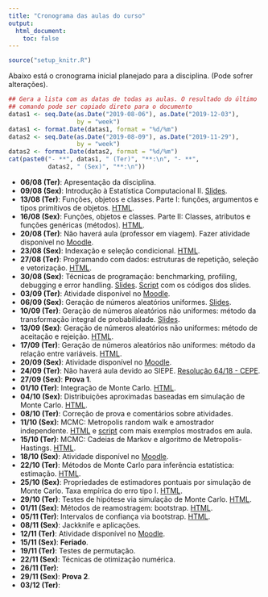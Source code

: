 ```yaml
---
title: "Cronograma das aulas do curso"
output:
  html_document:
    toc: false
---
```


```r
source("setup_knitr.R")
```

Abaixo está o cronograma inicial planejado para a disciplina. (Pode
sofrer alterações).

```r
## Gera a lista com as datas de todas as aulas. O resultado do último
## comando pode ser copiado direto para o documento
datas1 <- seq.Date(as.Date("2019-08-06"), as.Date("2019-12-03"),
                   by = "week")
datas1 <- format.Date(datas1, format = "%d/%m")
datas2 <- seq.Date(as.Date("2019-08-09"), as.Date("2019-11-29"),
                   by = "week")
datas2 <- format.Date(datas2, format = "%d/%m")
cat(paste0("- **", datas1, " (Ter)", "**:\n", "- **",
           datas2, " (Sex)", "**:\n"))
```

- **06/08 (Ter)**: Apresentação da disciplina.
- **09/08 (Sex)**: Introdução à Estatística Computacional II.
  [Slides](slides/00_intro.html).
- **13/08 (Ter)**: Funções, objetos e classes. Parte I: funções,
argumentos e tipos primitivos de objetos. [HTML](objetos-classes.html).
- **16/08 (Sex)**: Funções, objetos e classes. Parte II: Classes,
atributos e funções genéricas (métodos). [HTML](objetos-classes.html).
- **20/08 (Ter)**: Não haverá aula (professor em viagem). Fazer
  atividade disponível no [Moodle][].
- **23/08 (Sex)**: Indexação e seleção condicional.
  [HTML](indexacao-selecao.html).
- **27/08 (Ter)**: Programando com dados: estruturas de repetição,
  seleção e vetorização. [HTML](programacao.html).
- **30/08 (Sex)**: Técnicas de programação: benchmarking, profiling,
debugging e error handling. [Slides](slides/01_tecnicas.html).
[Script](slides/01_tecnicas.R) com os códigos dos slides.
- **03/09 (Ter)**: Atividade disponível no [Moodle][].
- **06/09 (Sex)**: Geração de números aleatórios uniformes.
[Slides](slides/02_RNG_uniforme.html).
- **10/09 (Ter)**: Geração de números aleatórios não uniformes: método
  da transformação integral de probabilidade.
  [Slides](slides/03_RNG_inversa.html).
- **13/09 (Sex)**: Geração de números aleatórios não uniformes: método
  de aceitação e rejeição. [HTML](04_RNG_aceitacao.html).
- **17/09 (Ter)**: Geração de números aleatórios não uniformes: método
  da relação entre variáveis. [HTML](05_RNG_transform.html).
- **20/09 (Sex)**: Atividade disponível no [Moodle][].
- **24/09 (Ter)**: Não haverá aula devido ao SIEPE.
[Resolução 64/18 - CEPE][].
- **27/09 (Sex)**: **Prova 1**.
- **01/10 (Ter)**: Integração de Monte Carlo. [HTML](06_MC_intro.html).
- **04/10 (Sex)**: Distribuições aproximadas baseadas em simulação de
  Monte Carlo. [HTML](07_MC_aprox.html).
- **08/10 (Ter)**: Correção de prova e comentários sobre atividades.
- **11/10 (Sex)**: MCMC: Metropolis random walk e amostrador
independente. [HTML](08_MCMC-1.html) e [script](scripts/08_MCMC-1.R) com
mais exemplos mostrados em aula.
- **15/10 (Ter)**: MCMC: Cadeias de Markov e algoritmo de
  Metropolis-Hastings. [HTML](08_MCMC-2.html).
- **18/10 (Sex)**: Atividade disponível no [Moodle][].
- **22/10 (Ter)**: Métodos de Monte Carlo para inferência estatística:
  estimação. [HTML](09_MC_inf-1.html).
- **25/10 (Sex)**: Propriedades de estimadores pontuais por simulação de
  Monte Carlo. Taxa empírica do erro tipo I. [HTML](09_MC_inf-2.html).
- **29/10 (Ter)**: Testes de hipótese via simulação de Monte Carlo.
  [HTML](09_MC_inf-3.html).
- **01/11 (Sex)**: Métodos de reamostragem: bootstrap.
  [HTML](10_bootstrap.html).
- **05/11 (Ter)**: Intervalos de confiança via bootstrap.
  [HTML](10_bootstrap.html).
- **08/11 (Sex)**: Jackknife e aplicações.
- **12/11 (Ter)**: Atividade disponível no [Moodle][].
- **15/11 (Sex)**: **Feriado**.
- **19/11 (Ter)**: Testes de permutação.
- **22/11 (Sex)**: Técnicas de otimização numérica.
- **26/11 (Ter)**:
- **29/11 (Sex)**: **Prova 2**.
- **03/12 (Ter)**:

[Moodle]: https://moodle.c3sl.ufpr.br/course/view.php?id=282
[Resolução 64/18 - CEPE]: http://www.soc.ufpr.br/portal/wp-content/uploads/2018/11/cepe-64-18-atualizada.pdf
